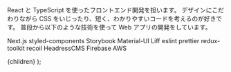 
React と TypeScript を使ったフロントエンド開発を担います。
デザインにこだわりながら CSS をいじったり、短く、わかりやすいコードを考えるのが好きです。
普段から以下のような技術を使って Web アプリの開発をしています。

Next.js
styled-components
Storybook
Material-UI
Liff
eslint
prettier
redux-toolkit
recoil
HeadressCMS
Firebase
AWS

  <Card title='受託開発' bgImgSrc='/laptop.png'>
    {children}
  </Card>
);
